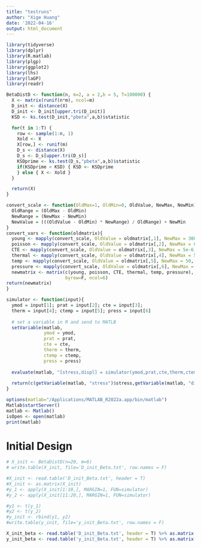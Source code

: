 ```yaml
---
title: "testruns"
author: "Xige Huang"
date: '2022-04-16'
output: html_document
---
```


```r
library(tidyverse)
library(dplyr)
library(R.matlab)
library(plgp)
library(ggplot2)
library(lhs)
library(laGP)
library(readr)
```


```r
BetaDistD <- function(n, m=2, a = 2,b = 5, T=100000) {  
  X <- matrix(runif(n*m), ncol=m)    
  D_init <- distance(X)
  D_init <- D_init[upper.tri(D_init)]
  KSD <- ks.test(D_init,"pbeta",a,b)$statistic

  for(t in 1:T) {
    row <- sample(1:n, 1)             
    Xold <- X                         
    X[row,] <- runif(m)             
    D_s <- distance(X)
    D_s <- D_s[upper.tri(D_s)]
    KSDprime <- ks.test(D_s,"pbeta",a,b)$statistic
    if(KSDprime < KSD) { KSD <- KSDprime 
    } else { X <- Xold }              
  }

  return(X)
}
```

```r
convert_scale <- function(OldMax=1, OldMin=0, OldValue, NewMax, NewMin){
  OldRange = (OldMax - OldMin)  
  NewRange = (NewMax - NewMin)  
  NewValue = (((OldValue - OldMin) * NewRange) / OldRange) + NewMin
}
convert_vars <- function(oldmatrix){
  young <- mapply(convert_scale, OldValue = oldmatrix[,1], NewMax = 300e9, NewMin=200e9)
  poisson <- mapply(convert_scale, OldValue = oldmatrix[,2], NewMax = 0.1, NewMin=0.49)
  CTE <- mapply(convert_scale, OldValue = oldmatrix[,3], NewMax = 5e-6, NewMin=1.5e-5)
  thermal <- mapply(convert_scale, OldValue = oldmatrix[,4], NewMax = 5, NewMin=15)
  temp <- mapply(convert_scale, OldValue = oldmatrix[,5], NewMax = 50, NewMin=360)
  pressure <- mapply(convert_scale, OldValue = oldmatrix[,6], NewMax = 1e5, NewMin=4.8e5)
  newmatrix <- matrix(c(young, poisson, CTE, thermal, temp, pressure),
                      byrow=F, ncol=6)
return(newmatrix)
}
```

```r
simulator <- function(input){
  ymod = input[1]; prat = input[2]; cte = input[3]; 
  therm = input[4]; ctemp = input[5]; press = input[6]
  
  # set a variable in R and send to MATLB
  setVariable(matlab,
              ymod = ymod,
              prat = prat,
              cte = cte,
              therm = therm,
              ctemp = ctemp,
              press = press)
  
  evaluate(matlab, "[stress,displ] = simulator(ymod,prat,cte,therm,ctemp,press)")
  
  return(c(getVariable(matlab, "stress")$stress,getVariable(matlab, "displ")$displ))
}
```


```r
options(matlab="/Applications/MATLAB_R2022a.app/bin/matlab")
Matlab$startServer()
matlab <- Matlab()
isOpen <- open(matlab)
print(matlab)
```


# Initial Design

```r
# X_init <- BetaDistD(n=20, m=6)
# write.table(X_init, file='D_init_Beta.txt', row.names = F)
```

```r
#X_init <- read.table('D_init_Beta.txt', header = T)
#X_init <- as.matrix(X_init)
#y_1 <- apply(X_init[1:10,], MARGIN=1, FUN=simulator)
#y_2 <- apply(X_init[11:20,], MARGIN=1, FUN=simulator)
```

```r
#y1 <- t(y_1)
#y2 <- t(y_2)
#y_init <- rbind(y1, y2)
#write.table(y_init, file='y_init_Beta.txt', row.names = F)
```

```r
X_init_beta <- read.table('D_init_Beta.txt', header = T) %>% as.matrix()
y_init_beta <- read.table('y_init_Beta.txt', header = T) %>% as.matrix()
```




